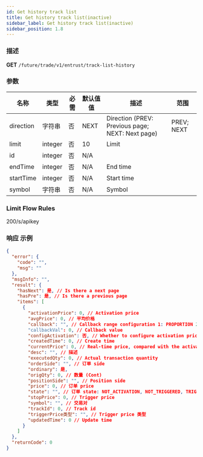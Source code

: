 ```yaml
---
id: Get history track list
title: Get history track list(inactive)
sidebar_label: Get history track list(inactive)
sidebar_position: 1.8
---
```


### 描述

**GET** `/future/trade/v1/entrust/track-list-history`

### 参数

| 名称 | 类型 | 必需 | 默认值值 | 描述 | 范围 |
| --- | --- | --- | --- | --- | --- |
| direction | 字符串 | 否 | NEXT | Direction (PREV: Previous page; NEXT: Next page) | PREV; NEXT |
| limit | integer | 否 | 10 | Limit |  |
| id | integer | 否 | N/A |  |  |
| endTime | integer | 否 | N/A | End time |  |
| startTime | integer | 否 | N/A | Start time |  |
| symbol | 字符串 | 否 | N/A | Symbol |  |

### Limit Flow Rules

200/s/apikey

### 响应 示例

```json title="响应"
{
  "error": {
    "code": "",
    "msg": ""
  },
  "msgInfo": "",
  "result": {
    "hasNext": 是, // Is there a next page
    "hasPre": 是, // Is there a previous page
    "items": [
      {
        "activationPrice": 0, // Activation price
        "avgPrice": 0, // 平均价格
        "callback": "", // Callback range configuration 1: PROPORTION 2: FIXED
        "callbackVal": 0, // Callback value
        "configActivation": 否, // Whether to configure activation price
        "createdTime": 0, // Create time
        "currentPrice": 0, // Real-time price, compared with the activation price and order price
        "desc": "", // 描述
        "executedQty": 0, // Actual transaction quantity
        "orderSide": "", // 订单 side
        "ordinary": 是,
        "origQty": 0, // 数量 (Cont)
        "positionSide": "", // Position side
        "price": 0, // 订单 price
        "state": "", // 订单 state: NOT_ACTIVATION, NOT_TRIGGERED, TRIGGERING, TRIGGERED, USER_REVOCATION, PLATFORM_REVOCATION, EXPIRED, DELEGATION_FAILED
        "stopPrice": 0, // Trigger price
        "symbol": "", // 交易对
        "trackId": 0, // Track id
        "triggerPrice类型": "", // Trigger price 类型
        "updatedTime": 0 // Update time
      }
    ]
  },
  "returnCode": 0
}
```
